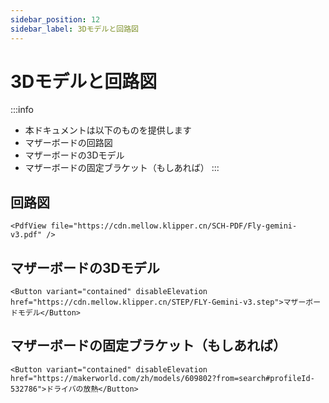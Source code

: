 ```yaml
---
sidebar_position: 12
sidebar_label: 3Dモデルと回路図
---
```




# 3Dモデルと回路図

:::info
* 本ドキュメントは以下のものを提供します
* マザーボードの回路図
* マザーボードの3Dモデル
* マザーボードの固定ブラケット（もしあれば）
:::

## 回路図

    <PdfView file="https://cdn.mellow.klipper.cn/SCH-PDF/Fly-gemini-v3.pdf" />


## マザーボードの3Dモデル

    <Button variant="contained" disableElevation href="https://cdn.mellow.klipper.cn/STEP/FLY-Gemini-v3.step">マザーボードモデル</Button>


## マザーボードの固定ブラケット（もしあれば）


    <Button variant="contained" disableElevation href="https://makerworld.com/zh/models/609802?from=search#profileId-532786">ドライバの放熱</Button>
